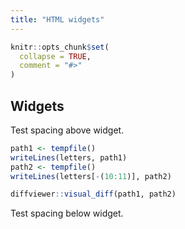 ```yaml
---
title: "HTML widgets"
---
```


```r
knitr::opts_chunk$set(
  collapse = TRUE,
  comment = "#>"
)
```

## Widgets

Test spacing above widget.

```r
path1 <- tempfile()
writeLines(letters, path1)
path2 <- tempfile()
writeLines(letters[-(10:11)], path2)

diffviewer::visual_diff(path1, path2)
```

Test spacing below widget.
